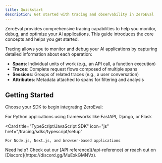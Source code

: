 ```yaml
---
title: Quickstart
description: Get started with tracing and observability in ZeroEval
---
```


ZeroEval provides comprehensive tracing capabilities to help you monitor, debug, and optimize your AI applications. This guide introduces the core concepts and helps you get started.

Tracing allows you to monitor and debug your AI applications by capturing detailed information about each operation:

- **Spans**: Individual units of work (e.g., an API call, a function execution)
- **Traces**: Complete request flows composed of multiple spans
- **Sessions**: Groups of related traces (e.g., a user conversation)
- **Attributes**: Metadata attached to spans for filtering and analysis

## Getting Started

Choose your SDK to begin integrating ZeroEval:

<CardGroup cols={2}>
  <Card 
    title="Python SDK" 
    icon="python" 
    href="/tracing/sdks/python/setup"
  >
    For Python applications using frameworks like FastAPI, Django, or Flask
  </Card>
  
  <Card 
    title="TypeScript/JavaScript SDK" 
    icon="js" 
    href="/tracing/sdks/typescript/setup"
  >
    For Node.js, Next.js, and browser-based applications
  </Card>
</CardGroup>

<Note>
  Need help? Check out our [API reference](/api-reference) or reach out on [Discord](https://discord.gg/MuExkGMNVz).
</Note>
